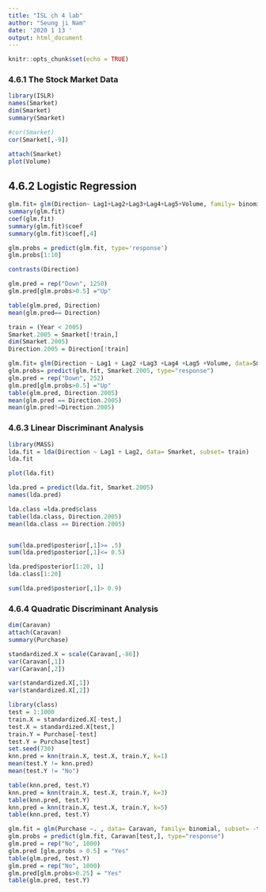 ```yaml
---
title: "ISL ch 4 lab"
author: "Seung ji Nam"
date: '2020 1 13 '
output: html_document
---
```


```r
knitr::opts_chunk$set(echo = TRUE)
```

### 4.6.1 The Stock Market Data
```r
library(ISLR)
names(Smarket)
dim(Smarket)
summary(Smarket)
```

```r
#cor(Smarket)
cor(Smarket[,-9])
```

```r
attach(Smarket)
plot(Volume)
```


## 4.6.2 Logistic Regression
```r
glm.fit= glm(Direction~ Lag1+Lag2+Lag3+Lag4+Lag5+Volume, family= binomial)
summary(glm.fit)
coef(glm.fit)
summary(glm.fit)$coef
summary(glm.fit)$coef[,4]
```

```r
glm.probs = predict(glm.fit, type='response')
glm.probs[1:10]

contrasts(Direction)

glm.pred = rep("Down", 1250)
glm.pred[glm.probs>0.5] ="Up"

table(glm.pred, Direction)
mean(glm.pred== Direction)
```

```r
train = (Year < 2005)
Smarket.2005 = Smarket[!train,]
dim(Smarket.2005)
Direction.2005 = Direction[!train]
```

```r
glm.fit= glm(Direction ~ Lag1 + Lag2 +Lag3 +Lag4 +Lag5 +Volume, data=Smarket, family= binomial, subset=train)
glm.probs= predict(glm.fit, Smarket.2005, type="response")
glm.pred = rep("Down", 252)
glm.pred[glm.probs>0.5] ="Up"
table(glm.pred, Direction.2005)
mean(glm.pred == Direction.2005)
mean(glm.pred!=Direction.2005)
```

### 4.6.3 Linear Discriminant Analysis

```r
library(MASS)
lda.fit = lda(Direction ~ Lag1 + Lag2, data= Smarket, subset= train)
lda.fit

plot(lda.fit)
```

```r
lda.pred = predict(lda.fit, Smarket.2005)
names(lda.pred)
```

```r
lda.class =lda.pred$class
table(lda.class, Direction.2005)
mean(lda.class == Direction.2005)


sum(lda.pred$posterior[,1]>= .5)
sum(lda.pred$posterior[,1]<= 0.5)

lda.pred$posterior[1:20, 1]
lda.class[1:20]

sum(lda.pred$posterior[,1]> 0.9)


```



### 4.6.4 Quadratic Discriminant Analysis
```r
dim(Caravan)
attach(Caravan)
summary(Purchase)
```


```r
standardized.X = scale(Caravan[,-86])
var(Caravan[,1])
var(Caravan[,2])

var(standardized.X[,1])
var(standardized.X[,2])
```

```r
library(class)
test = 1:1000
train.X = standardized.X[-test,]
test.X = standardized.X[test,]
train.Y = Purchase[-test]
test.Y = Purchase[test]
set.seed(730)
knn.pred = knn(train.X, test.X, train.Y, k=1)
mean(test.Y != knn.pred)
mean(test.Y != "No")

table(knn.pred, test.Y)
knn.pred = knn(train.X, test.X, train.Y, k=3)
table(knn.pred, test.Y)
knn.pred = knn(train.X, test.X, train.Y, k=5)
table(knn.pred, test.Y)
```

```r
glm.fit = glm(Purchase ~. , data= Caravan, family= binomial, subset= -test)
glm.probs = predict(glm.fit, Caravan[test,], type="response")
glm.pred = rep("No", 1000)
glm.pred [glm.probs > 0.5] = "Yes"
table(glm.pred, test.Y)
glm.pred = rep("No", 1000)
glm.pred[glm.probs>0.25] = "Yes"
table(glm.pred, test.Y)

```

